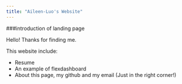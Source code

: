 ```yaml
---
title: "Aileen-Luo's Website"
---
```


###introduction of landing page

Hello! Thanks for finding me.

This website include:

- Resume 
* An example of flexdashboard 
* About this page, my github and my email (Just in the right corner!)